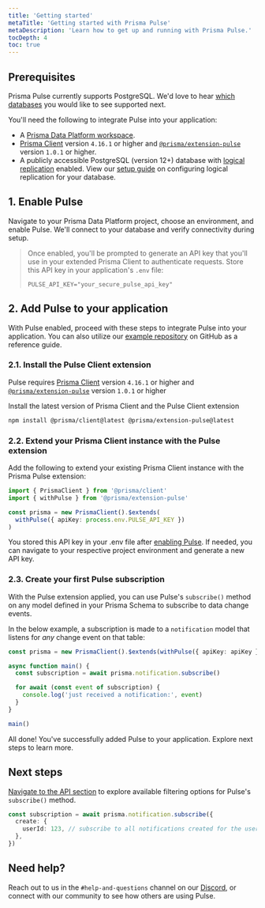```yaml
---
title: 'Getting started'
metaTitle: 'Getting started with Prisma Pulse'
metaDescription: 'Learn how to get up and running with Prisma Pulse.'
tocDepth: 4
toc: true
---
```


<TopBlock title={frontMatter.title}></TopBlock>

## Prerequisites

<Admonition type="info">

Prisma Pulse currently supports PostgreSQL. We'd love to hear [which databases](https://tally.so/r/wLbb8G) you would like to see supported next.

</Admonition>

You'll need the following to integrate Pulse into your application:

- A [Prisma Data Platform workspace](https://console.prisma.io).
- [Prisma Client](/orm/prisma-client) version `4.16.1` or higher and [`@prisma/extension-pulse`](https://www.npmjs.com/package/@prisma/extension-pulse) version `1.0.1` or higher.
- A publicly accessible PostgreSQL (version 12+) database with [logical replication](https://www.postgresql.org/docs/current/logical-replication-quick-setup.html) enabled. View our [setup guide](/pulse/database-setup/general-database-instructions#enable-logical-replication) on configuring logical replication for your database.

## 1. Enable Pulse

Navigate to your Prisma Data Platform project, choose an environment, and enable Pulse. We'll connect to your database and verify connectivity during setup.

> Once enabled, you'll be prompted to generate an API key that you'll use in your extended Prisma Client to authenticate requests. Store this API key in your application's `.env` file:
>
> ```env file=.env showLineNumbers
> PULSE_API_KEY="your_secure_pulse_api_key"
> ```

## 2. Add Pulse to your application

With Pulse enabled, proceed with these steps to integrate Pulse into your application. You can also utilize our [example repository](https://github.com/prisma/pulse-starter) on GitHub as a reference guide.

### 2.1. Install the Pulse Client extension

<Admonition>

Pulse requires [Prisma Client](/orm/prisma-client) version `4.16.1` or higher and [`@prisma/extension-pulse`](https://www.npmjs.com/package/@prisma/extension-pulse) version `1.0.1` or higher

</Admonition>

Install the latest version of Prisma Client and the Pulse Client extension

```bash
npm install @prisma/client@latest @prisma/extension-pulse@latest
```

### 2.2. Extend your Prisma Client instance with the Pulse extension

Add the following to extend your existing Prisma Client instance with the Prisma Pulse extension:

```ts
import { PrismaClient } from '@prisma/client'
import { withPulse } from '@prisma/extension-pulse'

const prisma = new PrismaClient().$extends(
  withPulse({ apiKey: process.env.PULSE_API_KEY })
)
```

<Admonition type="note">

You stored this API key in your .env file after [enabling Pulse](#1-enable-pulse). If needed, you can navigate to your respective project environment and generate a new API key.

</Admonition>

### 2.3. Create your first Pulse subscription

With the Pulse extension applied, you can use Pulse's `subscribe()` method on any model defined in your Prisma Schema to subscribe to data change events.

In the below example, a subscription is made to a `notification` model that listens for _any_ change event on that table:

```ts
const prisma = new PrismaClient().$extends(withPulse({ apiKey: apiKey }))

async function main() {
  const subscription = await prisma.notification.subscribe()

  for await (const event of subscription) {
    console.log('just received a notification:', event)
  }
}

main()
```

All done! You've successfully added Pulse to your application. Explore next steps to learn more.

## Next steps

[Navigate to the API section](/pulse/api-reference) to explore available filtering options for Pulse's `subscribe()` method.

```ts
const subscription = await prisma.notification.subscribe({
  create: {
    userId: 123, // subscribe to all notifications created for the user with ID 123
  },
})
```

## Need help?

Reach out to us in the `#help-and-questions` channel on our [Discord](https://pris.ly/discord), or connect with our community to see how others are using Pulse.
